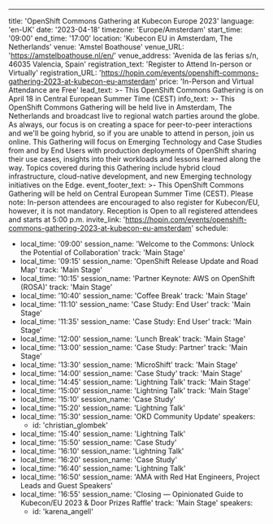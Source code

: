 ---
title: 'OpenShift Commons Gathering at Kubecon Europe 2023'
language: 'en-UK'
date: '2023-04-18'
timezone: 'Europe/Amsterdam'
start_time: '09:00'
end_time: '17:00'
location: 'Kubecon EU in Amsterdam, The Netherlands'
venue: 'Amstel Boathouse'
venue_URL: 'https://amstelboathouse.nl/en/'
venue_address: 'Avenida de las ferias s/n, 46035 Valencia, Spain'
registration_text: 'Register to Attend In-person or Virtually'
registration_URL: 'https://hopin.com/events/openshift-commons-gathering-2023-at-kubecon-eu-amsterdam'
price: 'In-Person and Virtual Attendance are Free'
lead_text: >-
  This OpenShift Commons Gathering is on April 18 in Central European Summer Time (CEST)
info_text: >-
  This OpenShift Commons Gathering will be held live in Amsterdam, The Netherlands and broadcast live to regional watch parties around the globe. As always, our focus is on creating a space for peer-to-peer interactions and we'll be going hybrid, so if you are unable to attend in person, join us online. This Gathering will focus on Emerging Technology and Case Studies from and by End Users with production deployments of OpenShift sharing their use cases, insights into their workloads and  lessons learned along the way. Topics covered during this Gathering include hybrid cloud infrastructure, cloud-native development, and new Emerging technology initiatives on the Edge.
event_footer_text: >-
  This OpenShift Commons Gathering will be held on Central European Summer Time (CEST). Please note: In-person attendees are encouraged to also register for Kubecon/EU, however, it is not mandatory. Reception is Open to all registered attendees and starts at 5:00 p.m.
invite_link: 'https://hopin.com/events/openshift-commons-gathering-2023-at-kubecon-eu-amsterdam'
schedule:
  - local_time: '09:00'
    session_name: 'Welcome to the Commons: Unlock the Potential of Collaboration'
    track: 'Main Stage'
  - local_time: '09:15'
    session_name: 'OpenShift Release Update and Road Map'
    track: 'Main Stage'
  - local_time: '10:15'
    session_name: 'Partner Keynote: AWS on OpenShift (ROSA)'
    track: 'Main Stage'
  - local_time: '10:40'
    session_name: 'Coffee Break'
    track: 'Main Stage'
  - local_time: '11:10'
    session_name: 'Case Study: End User'
    track: 'Main Stage'
  - local_time: '11:35'
    session_name: 'Case Study: End User'
    track: 'Main Stage'
  - local_time: '12:00'
    session_name: 'Lunch Break'
    track: 'Main Stage'
  - local_time: '13:00'
    session_name: 'Case Study: Partner'
    track: 'Main Stage'
  - local_time: '13:30'
    session_name: 'MicroShift'
    track: 'Main Stage'
  - local_time: '14:00'
    session_name: 'Case Study'
    track: 'Main Stage'
  - local_time: '14:45'
    session_name: 'Lightning Talk'
    track: 'Main Stage'
  - local_time: '15:00'
    session_name: 'Lightning Talk'
    track: 'Main Stage'
  - local_time: '15:10'
    session_name: 'Case Study'
  - local_time: '15:20'
    session_name: 'Lightning Talk'
  - local_time: '15:30'
    session_name: 'OKD Community Update'
    speakers:
      - id: 'christian_glombek'
  - local_time: '15:40'
    session_name: 'Lightning Talk'
  - local_time: '15:50'
    session_name: 'Case Study'
  - local_time: '16:10'
    session_name: 'Lightning Talk'
  - local_time: '16:20'
    session_name: 'Case Study'
  - local_time: '16:40'
    session_name: 'Lightning Talk'
  - local_time: '16:50'
    session_name: 'AMA with Red Hat Engineers, Project Leads and Guest Speakers'
  - local_time: '16:55'
    session_name: 'Closing — Opinionated Guide to Kubecon/EU 2023 & Door Prizes Raffle'
    track: 'Main Stage'
    speakers:
      - id: 'karena_angell'
